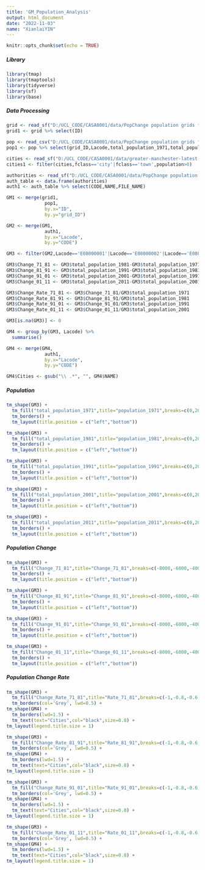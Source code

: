 ```yaml
---
title: 'GM_Population_Analysis'
output: html_document
date: "2022-11-03"
name: "XianlaiYIN"
---
```


```r
knitr::opts_chunk$set(echo = TRUE)
```

##### Library

```r
library(tmap)
library(tmaptools)
library(tidyverse)
library(sf)
library(base)
```

##### Data Processing

```r
grid <- read_sf("D:/UCL_CODE/CASA0001/data/PopChange population grids for Britain, 1971-2011/rootfiles/vector-grid/vector_grid.shp")
grid1 <- grid %>% select(ID)

pop <- read_csv("D:/UCL_CODE/CASA0001/data/PopChange population grids for Britain, 1971-2011/rootfiles/GridWardLANation.csv")
pop1 <- pop %>% select(grid_ID,Lacode,total_population_1971,total_population_1981,total_population_1991,total_population_2001,total_population_2011)

cities <- read_sf("D:/UCL_CODE/CASA0001/data/greater-manchester-latest-free/gis_osm_places_free_1.shp")
cities1 <- filter(cities,fclass=='city'|fclass=='town',population>0)

authorities <- read_sf("D:/UCL_CODE/CASA0001/data/PopChange population grids for Britain, 1971-2011/rootfiles/local_authorities/district_borough_unitary_region.shp")
auth_table <- data.frame(authorities)
auth1 <- auth_table %>% select(CODE,NAME,FILE_NAME)

GM1 <- merge(grid1,
              pop1,
              by.x="ID",
              by.y="grid_ID")

GM2 <- merge(GM1,
              auth1,
              by.x="Lacode",
              by.y="CODE")

GM3 <- filter(GM2,Lacode=='E08000001'|Lacode=='E08000002'|Lacode=='E08000003'|Lacode=='E08000004'|Lacode=='E08000005'|Lacode=='E08000006'|Lacode=='E08000007'|Lacode=='E08000008'|Lacode=='E08000009'|Lacode=='E08000010')

GM3$Change_71_81 <- GM3$total_population_1981-GM3$total_population_1971
GM3$Change_81_91 <- GM3$total_population_1991-GM3$total_population_1981
GM3$Change_91_01 <- GM3$total_population_2001-GM3$total_population_1991
GM3$Change_01_11 <- GM3$total_population_2011-GM3$total_population_2001

GM3$Change_Rate_71_81 <- GM3$Change_71_81/GM3$total_population_1971
GM3$Change_Rate_81_91 <- GM3$Change_81_91/GM3$total_population_1981
GM3$Change_Rate_91_01 <- GM3$Change_91_01/GM3$total_population_1991
GM3$Change_Rate_01_11 <- GM3$Change_01_11/GM3$total_population_2001

GM3[is.na(GM3)] <- 0

GM4 <- group_by(GM3, Lacode) %>%
  summarise()

GM4 <- merge(GM4,
              auth1,
              by.x="Lacode",
              by.y="CODE")

GM4$Cities <- gsub("\\ .*", "", GM4$NAME)
```

##### Population

```r
tm_shape(GM3) +
  tm_fill("total_population_1971",title="population_1971",breaks=c(0,2000,4000,6000,8000,10000,12000,14000,16000),palette="Oranges") +
  tm_borders() +
  tm_layout(title.position = c("left","bottom"))

tm_shape(GM3) +
  tm_fill("total_population_1981",title="population_1981",breaks=c(0,2000,4000,6000,8000,10000,12000,14000,16000),palette="Oranges") +
  tm_borders() +
  tm_layout(title.position = c("left","bottom"))

tm_shape(GM3) +
  tm_fill("total_population_1991",title="population_1991",breaks=c(0,2000,4000,6000,8000,10000,12000,14000,16000),palette="Oranges") +
  tm_borders() +
  tm_layout(title.position = c("left","bottom"))

tm_shape(GM3) +
  tm_fill("total_population_2001",title="population_2001",breaks=c(0,2000,4000,6000,8000,10000,12000,14000,16000),palette="Oranges") +
  tm_borders() +
  tm_layout(title.position = c("left","bottom"))

tm_shape(GM3) +
  tm_fill("total_population_2011",title="population_2011",breaks=c(0,2000,4000,6000,8000,10000,12000,14000,16000),palette="Oranges") +
  tm_borders() +
  tm_layout(title.position = c("left","bottom"))
```

##### Population Change

```r
tm_shape(GM3) +
  tm_fill("Change_71_81",title="Change_71_81",breaks=c(-8000,-6000,-4000,-2000,0,2000,4000,6000,8000),palette="-BrBG") +
  tm_borders() +
  tm_layout(title.position = c("left","bottom"))

tm_shape(GM3) +
  tm_fill("Change_81_91",title="Change_81_91",breaks=c(-8000,-6000,-4000,-2000,0,2000,4000,6000,8000),palette="-BrBG") +
  tm_borders() +
  tm_layout(title.position = c("left","bottom"))

tm_shape(GM3) +
  tm_fill("Change_91_01",title="Change_91_01",breaks=c(-8000,-6000,-4000,-2000,0,2000,4000,6000,8000),palette="-BrBG") +
  tm_borders() +
  tm_layout(title.position = c("left","bottom"))

tm_shape(GM3) +
  tm_fill("Change_01_11",title="Change_01_11",breaks=c(-8000,-6000,-4000,-2000,0,2000,4000,6000,8000),palette="-BrBG") +
  tm_borders() +
  tm_layout(title.position = c("left","bottom"))
```

##### Population Change Rate

```r
tm_shape(GM3) +
  tm_fill("Change_Rate_71_81",title="Rate_71_81",breaks=c(-1,-0.8,-0.6,-0.4,-0.2,0,0.2,0.4,0.6,0.8,1,2),midpoint = 0,palette="-RdBu")  +
  tm_borders(col='Grey', lwd=0.5) +
tm_shape(GM4) +
  tm_borders(lwd=1.5) +
  tm_text(text="Cities",col="black",size=0.8) +
tm_layout(legend.title.size = 1)

tm_shape(GM3) +
  tm_fill("Change_Rate_81_91",title="Rate_81_91",breaks=c(-1,-0.8,-0.6,-0.4,-0.2,0,0.2,0.4,0.6,0.8,1,2),midpoint = 0,palette="-RdBu")  +
  tm_borders(col='Grey', lwd=0.5) +
tm_shape(GM4) +
  tm_borders(lwd=1.5) +
  tm_text(text="Cities",col="black",size=0.8) +
tm_layout(legend.title.size = 1)

tm_shape(GM3) +
  tm_fill("Change_Rate_91_01",title="Rate_91_01",breaks=c(-1,-0.8,-0.6,-0.4,-0.2,0,0.2,0.4,0.6,0.8,1,2),midpoint = 0,palette="-RdBu")  +
  tm_borders(col='Grey', lwd=0.5) +
tm_shape(GM4) +
  tm_borders(lwd=1.5) +
  tm_text(text="Cities",col="black",size=0.8) +
tm_layout(legend.title.size = 1)

tm_shape(GM3) +
  tm_fill("Change_Rate_01_11",title="Rate_01_11",breaks=c(-1,-0.8,-0.6,-0.4,-0.2,0,0.2,0.4,0.6,0.8,1,2),midpoint = 0,palette="-RdBu")  +
  tm_borders(col='Grey', lwd=0.5) +
tm_shape(GM4) +
  tm_borders(lwd=1.5) +
  tm_text(text="Cities",col="black",size=0.8) +
tm_layout(legend.title.size = 1)
```